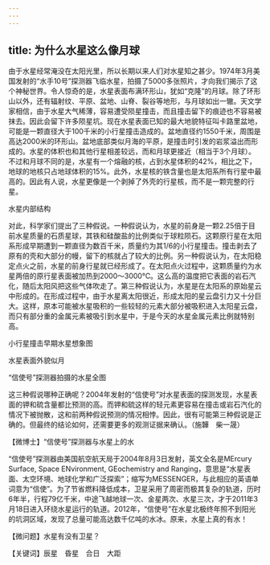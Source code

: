 ```yaml
---
---
---
```

title: 为什么水星这么像月球
---




由于水星经常淹没在太阳光里，所以长期以来人们对水星知之甚少。1974年3月美国发射的“水手10号”探测器飞临水星，拍摄了5000多张照片，才向我们揭示了这个神秘世界。令人惊奇的是，水星表面布满环形山，犹如“克隆”的月球。除了环形山以外，还有辐射纹、平原、盆地、山脊、裂谷等地形，与月球如出一辙。天文学家相信，由于水星大气稀薄，容易遭受陨星撞击，而且撞击留下的痕迹也不容易被抹去。因此会留下许多陨星坑。现在水星表面已知的最大地貌特征叫卡路里盆地，可能是一颗直径大于100千米的小行星撞击造成的。盆地直径约1550千米，周围是高达2000米的环形山。盆地底部类似月海的平原，是撞击时引发的岩浆溢出而形成的。水星的体积也和其他行星相差较远，而和月球更接近（相当于3个月球）。不过和月球不同的是，水星有一个熔融的核，占到水星体积的42%，相比之下，地球的地核只占地球体积的15%。此外，水星核的铁含量也是太阳系所有行星中最高的。因此有人说，水星更像是一个剥掉了外壳的行星核，而不是一颗完整的行星。

水星内部结构



对此，科学家们提出了三种假说。一种假说认为，水星的前身是一颗2.25倍于目前水星质量的石质星球，其铁和硅酸盐的比例类似于球粒陨石。这颗原行星在太阳系形成早期遭到一颗直径为数百千米，质量约为其1/6的小行星撞击。撞击剥去了原有的壳和大部分的幔，留下的核就占了较大的比例。另一种假说认为，在太阳稳定点火之前，水星的前身行星就已经形成了。在太阳点火过程中，这颗质量约为水星两倍的原行星表面被加热到2000～3000℃。这么高的温度把它表面的岩石汽化，随后太阳风把这些气体吹走了。第三种假说认为，水星是在太阳系的原始星云中形成的。在形成过程中，由于水星离太阳很近，形成太阳的星云盘引力又十分巨大。这样，原本可能被水星吸积的一些较轻的元素大部分被吸积进入太阳星云盘，而只有部分重的金属元素被吸引到水星中，于是今天的水星金属元素比例就特别高。

小行星撞击早期水星想象图



水星表面外貌似月



“信使号”探测器拍摄的水星全图



这三种假说哪种正确呢？2004年发射的“信使号”对水星表面的探测发现，水星表面的钾和硫含量都比预测的高。而钾和硫这样的轻元素更容易在撞击或岩石汽化的情况下被抛散，这和前两种假说预测的情况相悖。因此，很有可能第三种假说是正确的。但最终的结论如何，还需要更多的观测证据来确认。（施韡　柴一晟）





【微博士】“信使号”探测器与水星上的水



“信使号”探测器由美国航空航天局于2004年8月3日发射，英文全名是MErcury Surface, Space ENvironment, GEochemistry and Ranging，意思是“水星表面、太空环境、地球化学和广泛探索”；缩写为MESSENGER，与此相应的英语单词意为“信使”。为了节省燃料降低成本，卫星采用了周密而极其复杂的轨道，历时6年半，行程79亿千米，中途飞越地球一次、金星两次、水星三次，才于2011年3月18日进入环绕水星运行的轨道。2012年，“信使号”在水星北极终年照不到阳光的坑洞区域，发现了总量可能高达数千亿吨的水冰。原来，水星上真的有水！

【微问题】水星有没有卫星？

【关键词】辰星　昏星　合日　大距